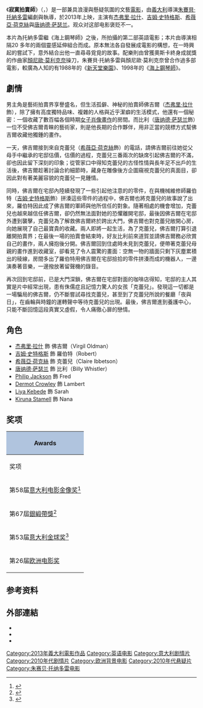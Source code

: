 {{noteTA
|T=zh-tw:寂寞拍賣師; zh-cn:最佳出价; zh-hk:情迷拍賣師;
|G1=Movie
|G2=Show
|1=zh-tw:寂寞拍賣師; zh-cn:最佳出价; zh-hk:情迷拍賣師;
|2=zh-tw:顏尼歐·莫利克奈; zh-cn:埃尼欧·莫里科内; zh-hk:安尼奧·摩利哥;
}}
{{Infobox film
| name          = 寂寞拍賣師
| original_name = {{lang|en|''The Best Offer''}}
| image         = The Best Offer.jpg
| image_size    = 
| caption       = 義大利語版電影海報
<!-- | sec-title     = --> 
| director      = [[朱賽貝·托納多雷|朱賽貝·托納多雷]]
| producer      = Isabella Cocuzza<br>Arturo Paglia
| producer_2    = 
| writer        = [[朱賽貝·托納多雷|朱賽貝·托納多雷]]
| screenplay    = 
| story         = 
| based_on      = 
| narrator      = 
| production_supervisor = 
| starring      = [[杰弗里·拉什|杰弗里·拉什]]<br>[[吉姆·史特格斯|吉姆·史特格斯]]<br>[[希薇亞·荷克絲|希薇亞·荷克絲]]<br>[[唐納·蘇德蘭|唐納·蘇德蘭]]
| music         = [[恩尼奥·莫里科内|顏尼歐·莫利克奈]]
| endtheme      = 
| cinematography = Fabio Zamarion
| editing       = Massimo Quaglia
| studio        = Paco Cinematografica<br />[[华纳兄弟|华纳兄弟]]
| runtime       = 125 分鐘
| country       = {{義大利電影}}
| language      = 英語
| released      = {{Film date|df=y|2013|1|1||2013|11|22|臺灣}}
| distributor   = 华纳兄弟
| issue_date    = 
| sarft_id      = 
| budget        = $18 million<ref name=variety>{{cite journal|url=http://variety.com/2013/film/reviews/the-best-offer-1117949089/|title=Review: "The Best Offer"|date=2013-01-24|work=[[Variety_(magazine)|Variety]]|accessdate=2013-09-01|journal=|archive-date=2013-09-07|archive-url=https://web.archive.org/web/20130907051530/http://variety.com/2013/film/reviews/the-best-offer-1117949089/|dead-url=no}}</ref>
| gross         = $19,255,873<ref name=mojo>{{cite journal |url=http://boxofficemojo.com/movies/intl/?page=&country=IT&id=_fLAMIGLIOREOFFERT01 |title=La Migliore Offerta (The Best Offer) |work=Box Office Mojo |accessdate=2013-10-06 |archiveurl=https://web.archive.org/web/20131102181218/http://boxofficemojo.com/movies/intl/?page=&country=IT&id=_fLAMIGLIOREOFFERT01 |archivedate=2013-11-02 |deadurl=yes |journal= }}</ref><ref name=mojo2>{{cite web|url=http://www.boxofficemojo.com/movies/?id=bestoffer.htm|title=La Migliore Offerta (The Best Offer)|work=Box Office Mojo|accessdate=2014-01-09|archive-date=2014-01-09|archive-url=https://web.archive.org/web/20140109183029/http://www.boxofficemojo.com/movies/?id=bestoffer.htm|dead-url=no}}</ref>
| preceded_by   = 
| followed_by   = 
| cn_name       = 最佳出价
| hk_name       = 情迷拍賣師
| mo_name       = 
| tw_name       = 寂寞拍賣師
| sg_name       = 
| website       = 
}}

《'''寂寞拍賣師'''》（{{lang-en|''The Best Offer''}}，{{lang-it|''La migliore offerta''}}）是一部兼具浪漫與懸疑氛圍的文藝[[電影|電影]]，由[[義大利|義大利]]導演[[朱賽貝·托納多雷|朱賽貝·托納多雷]]編劇與執導，於2013年上映，主演有[[杰弗里·拉什|杰弗里·拉什]]、[[吉姆·史特格斯|吉姆·史特格斯]]、[[希薇亞·荷克絲|希薇亞·荷克絲]]與[[唐纳德·萨瑟兰|唐纳德·萨瑟兰]]。观众对这部电影褒贬不一。

本片為托納多雷繼《海上鋼琴師》之後，所拍攝的第二部英語電影；本片由導演相隔20 多年的兩個靈感延伸組合而成。原本無法各自發展成電影的構想，在一時興起的嘗試下，意外結合出他一直尋尋覓覓的故事。配樂則由曾獲奧斯卡終身成就獎的作曲家[[恩尼奥·莫里科内|顏尼歐·莫利克奈]]操刀，朱賽貝·托納多雷與顏尼歐·莫利克奈曾合作過多部電影，較廣為人知的有1988年的《[[新天堂樂園|新天堂樂園]]》、1998年的《[[海上鋼琴師|海上鋼琴師]]》。

==劇情==
男主角是藝術拍賣界享譽盛名，但生活孤僻、神秘的拍賣師佛吉爾（[[杰弗里·拉什|杰弗里·拉什]]飾），除了擁有高度獨特品味、複雜的人格與近乎潔癖的生活模式，他還有一個秘密：一個收藏了數百幅各個時期[[仕女畫|女子肖像畫作]]的房間。而比利（[[唐纳德·萨瑟兰|唐纳德·萨瑟兰]]飾）一位不受佛吉爾青睞的藝術家，則是他長期的合作夥伴，用非正當的競標方式幫佛吉爾收藏他獨鍾的畫作。

一天，佛吉爾接到來自克蕾兒（[[希薇亞·荷克絲|希薇亞·荷克絲]]飾）的電話，請佛吉爾前往她從父母手中繼承的宅邸估價，估價的過程，克蕾兒三番兩次的缺席引起佛吉爾的不滿，卻也因此留下深刻的印象；從管家口中得知克蕾兒的古怪性情與長年足不出戶的生活後，佛吉爾趁著討論合約細節時，藏身在雕像後方企圖窺視克蕾兒的真面目，卻因此對有著美麗容貌的克蕾兒一見鍾情。

同時，佛吉爾在宅邸內陸續發現了一些引起他注意的的零件，在與機械維修師羅伯特（[[吉姆·史特格斯|吉姆·史特格斯]]飾）拼湊這些零件的過程中，佛吉爾也將克蕾兒的故事說了出來，羅伯特因此成了佛吉爾的軍師與他所信任的對象。隨著相處的機會增加，克蕾兒也越來越信任佛吉爾，卻仍然無法面對她的恐懼離開宅邸，最後因佛吉爾在宅邸外遭到襲擊，克蕾兒為了解救佛吉爾終於跨出大門，佛吉爾也對克蕾兒敞開心房，向她展現了自己最寶貴的收藏。兩人即將一起生活，為了克蕾兒，佛吉爾打算引退離開拍賣界；在最後一場的拍賣會結束時，好友比利前來道賀並請佛吉爾務必欣賞自己的畫作，兩人擁抱後分開。佛吉爾回到住處時未見到克蕾兒，便帶著克蕾兒母親的畫作進到收藏室，卻看見了令人震驚的畫面：空無一物的牆面只剩下灰塵累積出的稜線，房間多出了羅伯特用佛吉爾在宅邸撿拾的零件拼湊而成的機器人，一邊演奏著音樂，一邊撥放著留聲機的錄音。

再次回到宅邸前，已是大門深鎖，佛吉爾在宅邸對面的咖啡店得知，宅邸的主人其實是片中經常出現，患有侏儒症且記憶力驚人的女孩「克蕾兒」。發現這一切都是一場騙局的佛吉爾，仍不斷嘗試尋找克蕾兒，甚至到了克蕾兒所說的餐廳「夜與日」，在齒輪與時鐘的運轉聲中等待克蕾兒的出現。最後，佛吉爾進到養護中心，只能不斷回憶這段真實又虛假，令人痛徹心扉的戀情。

==角色==
* [[杰弗里·拉什|杰弗里·拉什]] 飾 佛吉爾（Virgil Oldman）
* [[吉姆·史特格斯|吉姆·史特格斯]] 飾 羅伯特（Robert）
* [[希薇亞·荷克絲|希薇亞·荷克絲]] 飾 克蕾兒（Claire Ibbetson）
* [[唐纳德·萨瑟兰|唐纳德·萨瑟兰]] 飾 比利（Billy Whistler）
* [[Philip_Jackson|Philip Jackson]] 飾 Fred
* [[Dermot_Crowley|Dermot Crowley]] 飾 Lambert
* [[Liya_Kebede|Liya Kebede]] 飾 Sarah
* [[Kiruna_Stamell|Kiruna Stamell]] 飾 Nana

==奖项==
{| class="wikitable sortable" width="95%"
! colspan="5" style="background: LightSteelBlue;" | Awards
|- style="background:#ccc; text-align:center;"
! 奖项
! 类别
! 提名者
! 结果
|-
|rowspan="13"|第58届[[意大利电影金像奖|意大利电影金像奖]]<ref>{{cite web|url=http://twitchfilm.com/2013/06/giuseppe-tornatores-the-best-offer-wins-big-at-the-embarassing-italian-oscars.html|title=Giuseppe Tornatore's The Best Offer Wins Big at the Embarrassing Italian Oscars|work=[[Twitch_Film|Twitch Film]]|first=Pierre|last=Hombrebueno|date=2013-06-15|accessdate=2013-09-01|deadurl=yes|archiveurl=https://web.archive.org/web/20130913195223/http://twitchfilm.com/2013/06/giuseppe-tornatores-the-best-offer-wins-big-at-the-embarassing-italian-oscars.html|archivedate=2013-09-13}}</ref>
| 最佳电影
| [[朱賽貝·托納多雷|朱賽貝·托納多雷]]
| {{won}}
|-
| 最佳导演
| 朱賽貝·托納多雷
| {{won}}
|-
| 最佳剧本
| 朱賽貝·托納多雷
| {{nom}}
|-
| 最佳制片
| Isabella Cocuzza and Arturo Paglia
| {{nom}}
|-
| 最佳摄影
| Fabio Zamarion
| {{nom}}
|-
| 最佳艺术设计
| Maurizio Sabatini and Raffaella Giovannetti
| {{won}}
|-
| 最佳服装
| [[Maurizio_Millenotti|Maurizio Millenotti]]
| {{won}}
|-
| 最佳化妆
| Luigi Rocchetti
| {{nom}}
|-
| 最佳发型
| Stefano Ceccarelli
| {{nom}}
|-
| 最佳剪辑
| Massimo Quaglia
| {{nom}}
|-
| 最佳音效
| Gilberto Martinelli
| {{nom}}
|-
| 最佳配乐
| [[恩尼奥·莫里科内|顏尼歐·莫利克奈]]
| {{won}}
|-
| Youngs' David
| 朱賽貝·托納多雷
| {{won}}
|-
|rowspan="9"|第67屆[[銀緞帶獎|銀緞帶獎]]<ref>{{cite journal|url=http://www.hollywoodreporter.com/news/best-offer-wins-big-at-581515|title='The Best Offer' Wins Big at Italy's Nastri d'Argento Awards|first=Eric J.|last=Lyman|work=[[The_Hollywood_Reporter|The Hollywood Reporter]]|date=2013-07-07|accessdate=2013-09-01|journal=|archive-date=2013-08-18|archive-url=https://web.archive.org/web/20130818070030/http://www.hollywoodreporter.com/news/best-offer-wins-big-at-581515|dead-url=no}}</ref> 
| 最佳导演
| 朱賽貝·托納多雷
| {{won}}
|-
| 最佳制片
| Isabella Cocuzza and Arturo Paglia
| {{won}}
|-
| 最佳剧本
| 朱賽貝·托納多雷
| {{nom}}
|-
| 最佳摄影
| Fabio Zamarion
| {{nom}}
|-
| 最佳艺术设计
| Maurizio Sabatini and Raffaella Giovannetti
| {{won}}
|-
| 最佳服装
| Maurizio Millenotti
| {{won}}
|-
| 最佳剪接
| Massimo Quaglia
| {{won}}
|-
| 最佳音效
| Gilberto Martinelli
| {{nom}}
|-
| 最佳配乐
| 顏尼歐·莫利克奈
| {{won}}
|-
|rowspan="2"|第53届[[意大利金球奖|意大利金球奖]]<ref>{{cite news|url=http://www.bbc.co.uk/news/entertainment-arts-23223677|title=Geoffrey Rush film sweeps Silver Ribbon awards|date=2013-07-08|work=[[BBC_News|BBC News]]|accessdate=2013-09-01|archive-date=2013-07-12|archive-url=https://web.archive.org/web/20130712125457/http://www.bbc.co.uk/news/entertainment-arts-23223677|dead-url=no}}</ref>
| 最佳攝影
| Fabio Zamarion
| {{Nom}}
|-
| 最佳音樂
| 顏尼歐·莫利克奈
| {{Nom}}
|-
|rowspan="5"|第26届[[欧洲电影奖|欧洲电影奖]]
| 最佳影片
| 朱賽貝·托納多雷
| {{nom}}
|-
| 最佳导演
| 朱賽貝·托納多雷
| {{nom}}
|-
| 最佳编剧
| 朱賽貝·托納多雷
| {{nom}}
|-
| 最佳配乐
| 顏尼歐·莫利克奈
| {{won}}
|-
| 人们选择奖
| 朱賽貝·托納多雷
| {{nom}}
|}

==参考资料==
{{Reflist|2}}

== 外部連結 ==
* {{IMDb title|1924396|The Best Offer}}
* {{rotten-tomatoes|the_best_offer|The Best Offer}}
* {{allmovie|576225}}

{{大衛獎最佳影片}}
{{DEFAULTSORT:Best Offer, The}}
[[Category:2013年義大利電影作品|Category:2013年義大利電影作品]]
[[Category:英语电影|Category:英语电影]]
[[Category:意大利剧情片|Category:意大利剧情片]]
[[Category:2010年代剧情片|Category:2010年代剧情片]]
[[Category:欧洲背景电影|Category:欧洲背景电影]]
[[Category:2010年代悬疑片|Category:2010年代悬疑片]]
[[Category:朱赛贝·托纳多雷电影|Category:朱赛贝·托纳多雷电影]]